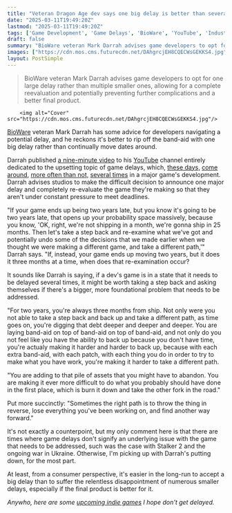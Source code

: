 ```yaml
---
title: "Veteran Dragon Age dev says one big delay is better than several small ones: 'You are laying band-aid on top of band-aid on top of band-aid'"
date: "2025-03-11T19:49:20Z"
lastmod: "2025-03-11T19:49:20Z"
tags: ['Game Development', 'Game Delays', 'BioWare', 'YouTube', 'Industry Advice']
draft: false
summary: "BioWare veteran Mark Darrah advises game developers to opt for one large delay rather than multiple smaller ones, allowing for a complete reevaluation and potentially preventing further complications and a better final product."
images: ["https://cdn.mos.cms.futurecdn.net/DAhgrcjEH8CQECWsGEKKS4.jpg"]
layout: PostSimple
---
```

> BioWare veteran Mark Darrah advises game developers to opt for one large delay rather than multiple smaller ones, allowing for a complete reevaluation and potentially preventing further complications and a better final product.


        <img alt="Cover" src="https://cdn.mos.cms.futurecdn.net/DAhgrcjEH8CQECWsGEKKS4.jpg"/>
        
[BioWare](https://www.gamesradar.com/tag/bioware/) veteran Mark Darrah has some advice for developers navigating a potential delay, and he reckons it's better to rip off the band-aid with one big delay rather than continually move dates around.

Darrah published [a nine-minute video](https://www.youtube.com/watch?v=MfqC0YPX_KI) to his [YouTube](https://www.gamesradar.com/tag/youtube/) channel entirely dedicated to the upsetting topic of game delays, which, [these days,](https://www.gamesradar.com/games/assassin-s-creed/assassins-creed-shadows-delayed-yet-again-this-time-to-march-2025-amid-ubisofts-renewed-focus-on-gameplay-quality-and-engaging-day-1-experiences/) [come around](https://www.gamesradar.com/games/simulation/lord-of-the-rings-life-sim-tales-of-the-shire-delayed-again-now-coming-in-july-every-detail-will-be-just-right/), [more often than not,](https://www.gamesradar.com/games/simulation/the-sims-4-challenger-life-by-you-delayed-again-again-and-this-time-theres-no-new-release-date/) [several times](https://www.gamesradar.com/games/rpg/nintendo-delivers-the-saddest-news-ive-heard-since-animal-crossings-updates-ceased-the-long-awaited-fantasy-life-sequel-was-delayed-again/) in a major game's development. Darrah advises studios to make the difficult decision to announce one major delay and completely re-evaluate the game they're making so that they aren't under constant pressure to meet deadlines.

"If your game ends up being two years late, but you know it's going to be two years late, that opens up your probability space massively, because you know, 'OK, right, we're not shipping in a month, we're gonna ship in 25 months. Then let's take a step back and re-examine what we've got and potentially undo some of the decisions that we made earlier when we thought we were making a different game, and take a different path,'" Darrah says. "If, instead, your game ends up moving two years, but it does it three months at a time, when does that re-examination occur?

It sounds like Darrah is saying, if a dev's game is in a state that it needs to be delayed several times, it might be worth taking a step back and asking themselves if there's a bigger, more foundational problem that needs to be addressed.

"For two years, you're always three months from ship. Not only were you not able to take a step back and back up and take a different path, as time goes on, you're digging that debt deeper and deeper and deeper. You are laying band-aid on top of band-aid on top of band-aid, and not only do you not feel like you have the ability to back up because you don't have time, you're actualy making it harder and harder to back up, because with each extra band-aid, with each patch, with each thing you do in order to try to make what you have work, you're making it harder to take a different path.

"You are adding to that pile of assets that you might have to abandon. You are making it ever more difficult to do what you probably should have done in the first place, which is burn it down and take the other fork in the road."

Put more succinctly: "Sometimes the right path is to throw the thing in reverse, lose everything you've been working on, and find another way forward."

It's not exactly a counterpoint, but my only comment here is that there are times where game delays don't signify an underlying issue with the game that needs to be addressed, such was the case with Stalker 2 and the ongoing war in Ukraine. Otherwise, I'm picking up with Darrah's putting down, for the most part.

At least, from a consumer perspective, it's easier in the long-run to accept a big delay than to suffer the relentless disappointment of numerous smaller delays, especially if the final product is better for it.

*Anywho, here are some *[<em>upcoming indie games</em>](https://www.gamesradar.com/upcoming-indie-games/)* I hope don't get delayed.*
        